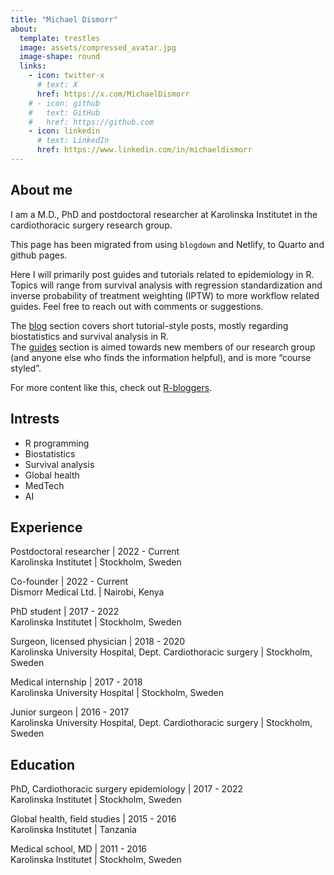 ```yaml
---
title: "Michael Dismorr"
about:
  template: trestles
  image: assets/compressed_avatar.jpg
  image-shape: round
  links:
    - icon: twitter-x
      # text: X
      href: https://x.com/MichaelDismorr
    # - icon: github
    #   text: GitHub
    #   href: https://github.com
    - icon: linkedin
      # text: LinkedIn
      href: https://www.linkedin.com/in/michaeldismorr
---
```


## About me

I am a M.D., PhD and postdoctoral researcher at Karolinska Institutet in the cardiothoracic surgery research group. 

This page has been migrated from using `blogdown` and Netlify, to Quarto and github pages.

Here I will primarily post guides and tutorials related to epidemiology in R. Topics will range from survival analysis with regression standardization and inverse probability of treatment weighting (IPTW) to more workflow related guides. Feel free to reach out with comments or suggestions.  

The [blog](blog_start.qmd) section covers short tutorial-style posts, mostly regarding biostatistics and survival analysis in R.  
The [guides](guides/guides.qmd) section is aimed towards new members of our research group (and anyone else who finds the information helpful), and is more "course styled".  

For more content like this, check out [R-bloggers](https://www.r-bloggers.com). 

## Intrests

 * R programming
 * Biostatistics
 * Survival analysis
 * Global health
 * MedTech
 * AI

## Experience

Postdoctoral researcher | 2022 - Current  
Karolinska Institutet | Stockholm, Sweden

Co-founder | 2022 - Current  
Dismorr Medical Ltd. | Nairobi, Kenya

PhD student | 2017 - 2022  
Karolinska Institutet | Stockholm, Sweden

Surgeon, licensed physician | 2018 - 2020  
Karolinska University Hospital, Dept. Cardiothoracic surgery | Stockholm, Sweden

Medical internship | 2017 - 2018  
Karolinska University Hospital | Stockholm, Sweden

Junior surgeon | 2016 - 2017  
Karolinska University Hospital, Dept. Cardiothoracic surgery | Stockholm, Sweden

## Education

PhD, Cardiothoracic surgery epidemiology | 2017 - 2022      
Karolinska Institutet | Stockholm, Sweden

Global health, field studies | 2015 - 2016    
Karolinska Institutet | Tanzania

Medical school, MD | 2011 - 2016    
Karolinska Institutet | Stockholm, Sweden




